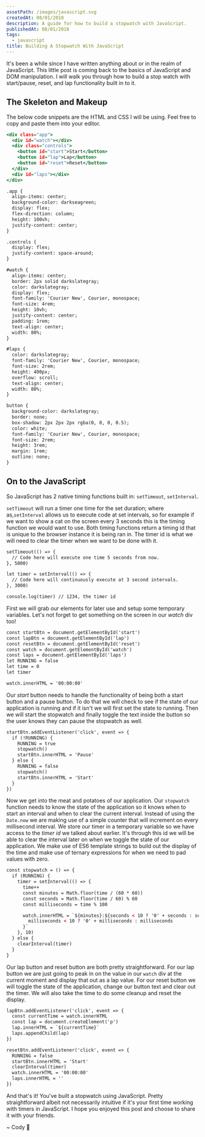 ```yaml
---
assetPath: /images/javascript.svg
createdAt: 08/01/2018
description: A guide for how to build a stopwatch with JavaScript.
publishedAt: 08/01/2018
tags:
  - javascript
title: Building A Stopwatch With JavaScript
---
```



It's been a while since I have written anything about or in the realm of JavaScript. This little post is coming back to the basics of JavaScript and DOM manipulation. I will walk you through how to build a stop watch with start/pause, reset, and lap functionality built in to it.

## The Skeleton and Makeup

The below code snippets are the HTML and CSS I will be using. Feel free to copy and paste them into your editor.

```html:stopwatch.html
<div class="app">
  <div id="watch"></div>
  <div class="controls">
    <button id="start">Start</button>
    <button id="lap">Lap</button>
    <button id="reset">Reset</button>
  </div>
  <div id="laps"></div>
</div>
```

```css:stopwatch.html
.app {
  align-items: center;
  background-color: darkseagreen;
  display: flex;
  flex-direction: column;
  height: 100vh;
  justify-content: center;
}

.controls {
  display: flex;
  justify-content: space-around;
}

#watch {
  align-items: center;
  border: 2px solid darkslategray;
  color: darkslategray;
  display: flex;
  font-family: 'Courier New', Courier, monospace;
  font-size: 4rem;
  height: 10vh;
  justify-content: center;
  padding: 1rem;
  text-align: center;
  width: 80%;
}

#laps {
  color: darkslategray;
  font-family: 'Courier New', Courier, monospace;
  font-size: 2rem;
  height: 400px;
  overflow: scroll;
  text-align: center;
  width: 80%;
}

button {
  background-color: darkslategray;
  border: none;
  box-shadow: 2px 2px 2px rgba(0, 0, 0, 0.5);
  color: white;
  font-family: 'Courier New', Courier, monospace;
  font-size: 2rem;
  height: 3rem;
  margin: 1rem;
  outline: none;
}
```

## On to the JavaScript

So JavaScript has 2 native timing functions built in: `setTimeout`, `setInterval`.

`setTimeout` will run a timer one time for the set duration; where as,`setInterval` allows us to execute code at set intervals, so for example if we want to show a cat on the screen every 3 seconds this is the timing function we would want to use. Both timing functions return a timing id that is unique to the browser instance it is being ran in. The timer id is what we will need to clear the timer when we want to be done with it.

```javascript:stopwatch.html
setTimeout(() => {
  // Code here will execute one time 5 seconds from now.
}, 5000)

let timer = setInterval(() => {
  // Code here will continuously execute at 3 second intervals.
}, 3000)

console.log(timer) // 1234, the timer id
```

First we will grab our elements for later use and setup some temporary variables. Let's not forget to get something on the screen in our _watch_ div too!

```javascript:stopwatch.html
const startBtn = document.getElementById('start')
const lapBtn = document.getElementById('lap')
const resetBtn = document.getElementById('reset')
const watch = document.getElementById('watch')
const laps = document.getElementById('laps')
let RUNNING = false
let time = 0
let timer

watch.innerHTML = '00:00:00'
```

Our _start_ button needs to handle the functionality of being both a start button and a pause button. To do that we will check to see if the state of our application is running and if it isn't we will first set the state to running. Then we will start the stopwatch and finally toggle the text inside the button so the user knows they can pause the stopwatch as well.

```javascript:stopwatch.html
startBtn.addEventListener('click', event => {
  if (!RUNNING) {
    RUNNING = true
    stopwatch()
    startBtn.innerHTML = 'Pause'
  } else {
    RUNNING = false
    stopwatch()
    startBtn.innerHTML = 'Start'
  }
})
```

Now we get into the meat and potatoes of our application. Our `stopwatch` function needs to know the state of the application so it knows when to start an interval and when to clear the current interval. Instead of using the `Date.now` we are making use of a simple counter that will increment on every millisecond interval. We store our timer in a temporary variable so we have access to the _timer id_ we talked about earlier. It's through this id we will be able to clear the interval later on when we toggle the state of our application. We make use of ES6 template strings to build out the display of the time and make use of ternary expressions for when we need to pad values with zero.

```javascript:stopwatch.html
const stopwatch = () => {
  if (RUNNING) {
    timer = setInterval(() => {
      time++
      const minutes = Math.floor(time / (60 * 60))
      const seconds = Math.floor(time / 60) % 60
      const milliseconds = time % 100

      watch.innerHTML = `${minutes}:${seconds < 10 ? '0' + seconds : seconds}:${
        milliseconds < 10 ? '0' + milliseconds : milliseconds
      }`
    }, 10)
  } else {
    clearInterval(timer)
  }
}
```

Our lap button and reset button are both pretty straightforward. For our lap button we are just going to peak in on the value in our `watch` div at the current moment and display that out as a lap value. For our reset button we will toggle the state of the application, change our button text and clear out the timer. We will also take the time to do some cleanup and reset the display.

```javascript:stopwatch.html
lapBtn.addEventListener('click', event => {
  const currentTime = watch.innerHTML
  const lap = document.createElement('p')
  lap.innerHTML = `${currentTime}`
  laps.appendChild(lap)
})

resetBtn.addEventListener('click', event => {
  RUNNING = false
  startBtn.innerHTML = 'Start'
  clearInterval(timer)
  watch.innerHTML = '00:00:00'
  laps.innerHTML = ''
})
```

And that's it! You've built a stopwatch using JavaScript. Pretty straightforward albeit not necessarily intuitive if it's your first time working with timers in JavaScript. I hope you enjoyed this post and choose to share it with your friends.

<Signature>~ Cody 🚀</Signature>
